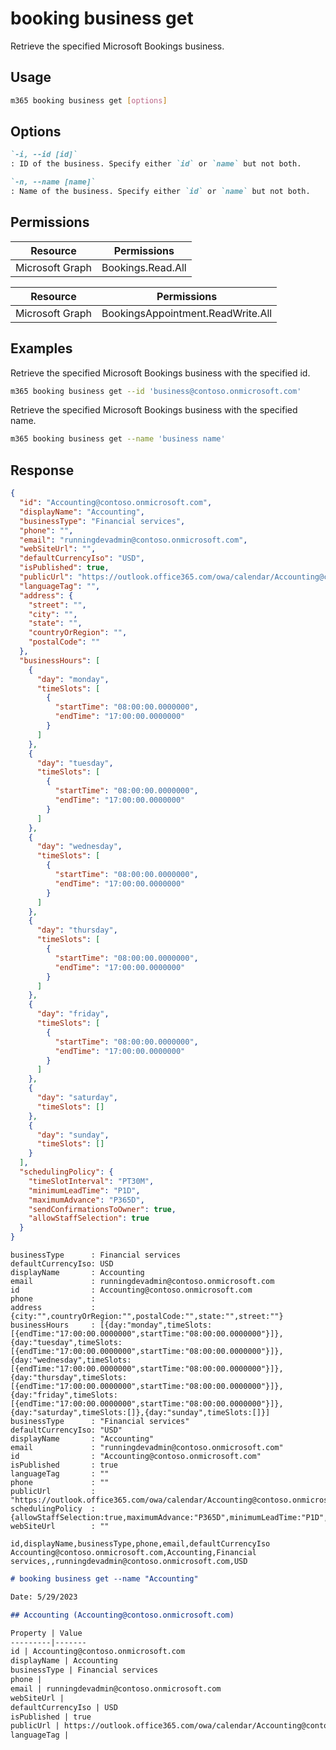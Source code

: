 
# booking business get

Retrieve the specified Microsoft Bookings business.

## Usage

```sh
m365 booking business get [options]
```

## Options

```md definition-list
`-i, --id [id]`
: ID of the business. Specify either `id` or `name` but not both.

`-n, --name [name]`
: Name of the business. Specify either `id` or `name` but not both.
```

<Global />

## Permissions
<Tabs>
  <TabItem value="Delegated">

  | Resource        | Permissions       |
  |-----------------|-------------------|
  | Microsoft Graph | Bookings.Read.All |

  </TabItem>
  <TabItem value="Application">

  | Resource        | Permissions                       |
  |-----------------|-----------------------------------|
  | Microsoft Graph | BookingsAppointment.ReadWrite.All |

  </TabItem>
</Tabs>

## Examples

Retrieve the specified Microsoft Bookings business with the specified id.

```sh
m365 booking business get --id 'business@contoso.onmicrosoft.com'
```

Retrieve the specified Microsoft Bookings business with the specified name.

```sh
m365 booking business get --name 'business name'
```

## Response

<Tabs>
  <TabItem value="JSON">

  ```json
  {
    "id": "Accounting@contoso.onmicrosoft.com",
    "displayName": "Accounting",
    "businessType": "Financial services",
    "phone": "",
    "email": "runningdevadmin@contoso.onmicrosoft.com",
    "webSiteUrl": "",
    "defaultCurrencyIso": "USD",
    "isPublished": true,
    "publicUrl": "https://outlook.office365.com/owa/calendar/Accounting@contoso.onmicrosoft.com/bookings/",
    "languageTag": "",
    "address": {
      "street": "",
      "city": "",
      "state": "",
      "countryOrRegion": "",
      "postalCode": ""
    },
    "businessHours": [
      {
        "day": "monday",
        "timeSlots": [
          {
            "startTime": "08:00:00.0000000",
            "endTime": "17:00:00.0000000"
          }
        ]
      },
      {
        "day": "tuesday",
        "timeSlots": [
          {
            "startTime": "08:00:00.0000000",
            "endTime": "17:00:00.0000000"
          }
        ]
      },
      {
        "day": "wednesday",
        "timeSlots": [
          {
            "startTime": "08:00:00.0000000",
            "endTime": "17:00:00.0000000"
          }
        ]
      },
      {
        "day": "thursday",
        "timeSlots": [
          {
            "startTime": "08:00:00.0000000",
            "endTime": "17:00:00.0000000"
          }
        ]
      },
      {
        "day": "friday",
        "timeSlots": [
          {
            "startTime": "08:00:00.0000000",
            "endTime": "17:00:00.0000000"
          }
        ]
      },
      {
        "day": "saturday",
        "timeSlots": []
      },
      {
        "day": "sunday",
        "timeSlots": []
      }
    ],
    "schedulingPolicy": {
      "timeSlotInterval": "PT30M",
      "minimumLeadTime": "P1D",
      "maximumAdvance": "P365D",
      "sendConfirmationsToOwner": true,
      "allowStaffSelection": true
    }
  }
  ```

  </TabItem>
  <TabItem value="Text">

  ```text
  businessType      : Financial services
  defaultCurrencyIso: USD
  displayName       : Accounting
  email             : runningdevadmin@contoso.onmicrosoft.com
  id                : Accounting@contoso.onmicrosoft.com
  phone             :
  address           : {city:"",countryOrRegion:"",postalCode:"",state:"",street:""}
  businessHours     : [{day:"monday",timeSlots:[{endTime:"17:00:00.0000000",startTime:"08:00:00.0000000"}]},{day:"tuesday",timeSlots:[{endTime:"17:00:00.0000000",startTime:"08:00:00.0000000"}]},{day:"wednesday",timeSlots:[{endTime:"17:00:00.0000000",startTime:"08:00:00.0000000"}]},{day:"thursday",timeSlots:[{endTime:"17:00:00.0000000",startTime:"08:00:00.0000000"}]},{day:"friday",timeSlots:[{endTime:"17:00:00.0000000",startTime:"08:00:00.0000000"}]},{day:"saturday",timeSlots:[]},{day:"sunday",timeSlots:[]}]
  businessType      : "Financial services"
  defaultCurrencyIso: "USD"
  displayName       : "Accounting"
  email             : "runningdevadmin@contoso.onmicrosoft.com"
  id                : "Accounting@contoso.onmicrosoft.com"
  isPublished       : true
  languageTag       : ""
  phone             : ""
  publicUrl         : "https://outlook.office365.com/owa/calendar/Accounting@contoso.onmicrosoft.com/bookings/"
  schedulingPolicy  : {allowStaffSelection:true,maximumAdvance:"P365D",minimumLeadTime:"P1D",sendConfirmationsToOwner:true,timeSlotInterval:"PT30M"}
  webSiteUrl        : ""
  ```

  </TabItem>
  <TabItem value="CSV">

  ```csv
  id,displayName,businessType,phone,email,defaultCurrencyIso
  Accounting@contoso.onmicrosoft.com,Accounting,Financial services,,runningdevadmin@contoso.onmicrosoft.com,USD
  ```

  </TabItem>
  <TabItem value="Markdown">

  ```md
  # booking business get --name "Accounting"

  Date: 5/29/2023

  ## Accounting (Accounting@contoso.onmicrosoft.com)

  Property | Value
  ---------|-------
  id | Accounting@contoso.onmicrosoft.com
  displayName | Accounting
  businessType | Financial services
  phone |
  email | runningdevadmin@contoso.onmicrosoft.com
  webSiteUrl |
  defaultCurrencyIso | USD
  isPublished | true
  publicUrl | https://outlook.office365.com/owa/calendar/Accounting@contoso.onmicrosoft.com/bookings/
  languageTag |
  ```
  
  </TabItem>
</Tabs>
